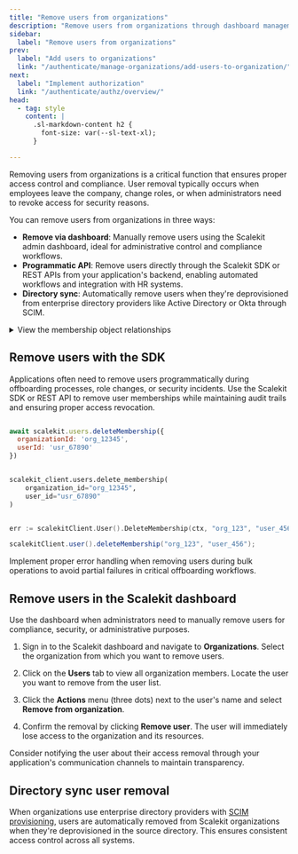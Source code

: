 ```yaml
---
title: "Remove users from organizations"
description: "Remove users from organizations through dashboard management and API while maintaining security and compliance."
sidebar:
  label: "Remove users from organizations"
prev:
  label: "Add users to organizations"
  link: "/authenticate/manage-organizations/add-users-to-organization/"
next:
  label: "Implement authorization"
  link: "/authenticate/authz/overview/"
head:
  - tag: style
    content: |
      .sl-markdown-content h2 {
        font-size: var(--sl-text-xl);
      }

---
```



Removing users from organizations is a critical function that ensures proper access control and compliance. User removal typically occurs when employees leave the company, change roles, or when administrators need to revoke access for security reasons.

You can remove users from organizations in three ways:

- **Remove via dashboard**: Manually remove users using the Scalekit admin dashboard, ideal for administrative control and compliance workflows.
- **Programmatic API**: Remove users directly through the Scalekit SDK or REST APIs from your application's backend, enabling automated workflows and integration with HR systems.
- **Directory sync**: Automatically remove users when they're deprovisioned from enterprise directory providers like Active Directory or Okta through SCIM.

<details>

<summary> View the membership object relationships </summary>

```d2  pad=100
direction: right;

membership: {
  shape: sql_table
  id: text {constraint: primary_key}
  user_id: text {constraint: foreign_key}
  organization_id: text {constraint: foreign_key}
  membership_status: text
  inviter_email: text
  "(fields omitted for brevity)"
}

user

organization

# Relationships
membership.user_id -> user
membership.organization_id -> organization

```

</details>

## Remove users with the SDK <Badge text="API" variant="tip" />

Applications often need to remove users programmatically during offboarding processes, role changes, or security incidents. Use the Scalekit SDK or REST API to remove user memberships while maintaining audit trails and ensuring proper access revocation.

<Tabs syncKey="tech-stack">
  <TabItem value="node" label="Node.js">

```javascript title="Remove users from organizations" wrap

await scalekit.users.deleteMembership({
  organizationId: 'org_12345',
  userId: 'usr_67890'
})
```

  </TabItem>
  <TabItem value="python" label="Python">

```python title="Remove users from organizations" wrap

scalekit_client.users.delete_membership(
    organization_id="org_12345",
    user_id="usr_67890"
)
```

  </TabItem>
  <TabItem value="go" label="Go">

```go title="Remove users from organizations" wrap

err := scalekitClient.User().DeleteMembership(ctx, "org_123", "user_456", false)

```

  </TabItem>
  <TabItem value="java" label="Java">

```java title="Remove users from organizations" wrap
scalekitClient.user().deleteMembership("org_123", "user_456");
```

  </TabItem>
</Tabs>

<Aside type="caution">
Implement proper error handling when removing users during bulk operations to avoid partial failures in critical offboarding workflows.
</Aside>

## Remove users in the Scalekit dashboard

Use the dashboard when administrators need to manually remove users for compliance, security, or administrative purposes.

<Steps>

1. Sign in to the Scalekit dashboard and navigate to **Organizations**. Select the organization from which you want to remove users.

2. Click on the **Users** tab to view all organization members. Locate the user you want to remove from the user list.

3. Click the **Actions** menu (three dots) next to the user's name and select **Remove from organization**.

4. Confirm the removal by clicking **Remove user**. The user will immediately lose access to the organization and its resources.


</Steps>

<Aside type="tip">
Consider notifying the user about their access removal through your application's communication channels to maintain transparency.
</Aside>

## Directory sync user removal

When organizations use enterprise directory providers with [SCIM provisioning](/guides/user-management/scim-provisioning/), users are automatically removed from Scalekit organizations when they're deprovisioned in the source directory. This ensures consistent access control across all systems.
